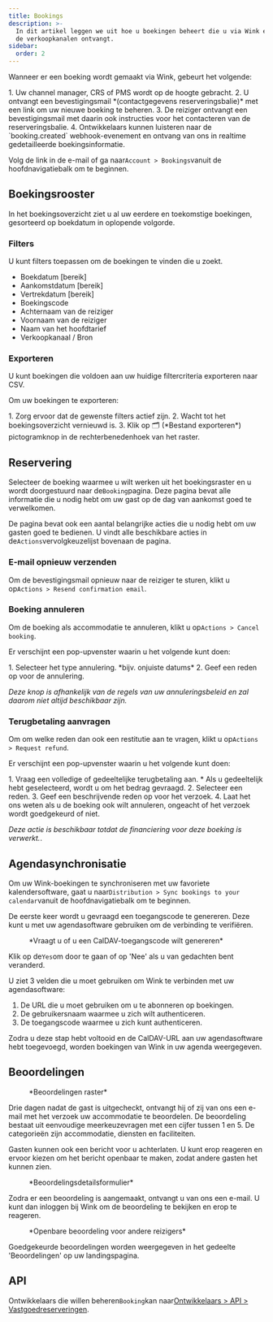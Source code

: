 ```yaml
---
title: Bookings
description: >-
  In dit artikel leggen we uit hoe u boekingen beheert die u via Wink en een van
  de verkoopkanalen ontvangt.
sidebar:
  order: 2
---
```


Wanneer er een boeking wordt gemaakt via Wink, gebeurt het volgende:

<Steps>
  1. Uw channel manager, CRS of PMS wordt op de hoogte gebracht.
  2. U ontvangt een bevestigingsmail *(contactgegevens reserveringsbalie)* met een link om uw nieuwe boeking te beheren.
  3. De reiziger ontvangt een bevestigingsmail met daarin ook instructies voor het contacteren van de reserveringsbalie.
  4. Ontwikkelaars kunnen luisteren naar de `booking.created` webhook-evenement en ontvang van ons in realtime gedetailleerde boekingsinformatie.
</Steps>


Volg de link in de e-mail of ga naar`Account > Bookings`vanuit de hoofdnavigatiebalk om te beginnen.

## Boekingsrooster

In het boekingsoverzicht ziet u al uw eerdere en toekomstige boekingen, gesorteerd op boekdatum in oplopende volgorde.

### Filters

U kunt filters toepassen om de boekingen te vinden die u zoekt.

* Boekdatum \[bereik]
* Aankomstdatum \[bereik]
* Vertrekdatum \[bereik]
* Boekingscode
* Achternaam van de reiziger
* Voornaam van de reiziger
* Naam van het hoofdtarief
* Verkoopkanaal / Bron

### Exporteren

U kunt boekingen die voldoen aan uw huidige filtercriteria exporteren naar CSV.

Om uw boekingen te exporteren:

<Steps>
  1. Zorg ervoor dat de gewenste filters actief zijn.
  2. Wacht tot het boekingsoverzicht vernieuwd is.
  3. Klik op 🗂️ (*Bestand exporteren*) pictogramknop in de rechterbenedenhoek van het raster.
</Steps>


## Reservering

Selecteer de boeking waarmee u wilt werken uit het boekingsraster en u wordt doorgestuurd naar de`Booking`pagina.
Deze pagina bevat alle informatie die u nodig hebt om uw gast op de dag van aankomst goed te verwelkomen.

De pagina bevat ook een aantal belangrijke acties die u nodig hebt om uw gasten goed te bedienen. U vindt alle beschikbare acties in de`Actions`vervolgkeuzelijst bovenaan de pagina.

### E-mail opnieuw verzenden

Om de bevestigingsmail opnieuw naar de reiziger te sturen, klikt u op`Actions > Resend confirmation email`.

### Boeking annuleren

Om de boeking als accommodatie te annuleren, klikt u op`Actions > Cancel booking`.

Er verschijnt een pop-upvenster waarin u het volgende kunt doen:

<Steps>
  1. Selecteer het type annulering. *bijv. onjuiste datums*
  2. Geef een reden op voor de annulering.
</Steps>


*Deze knop is afhankelijk van de regels van uw annuleringsbeleid en zal daarom niet altijd beschikbaar zijn.*

### Terugbetaling aanvragen

Om om welke reden dan ook een restitutie aan te vragen, klikt u op`Actions > Request refund`.

Er verschijnt een pop-upvenster waarin u het volgende kunt doen:

<Steps>
  1. Vraag een volledige of gedeeltelijke terugbetaling aan.
     * Als u gedeeltelijk hebt geselecteerd, wordt u om het bedrag gevraagd.
  2. Selecteer een reden.
  3. Geef een beschrijvende reden op voor het verzoek.
  4. Laat het ons weten als u de boeking ook wilt annuleren, ongeacht of het verzoek wordt goedgekeurd of niet.
</Steps>


*Deze actie is beschikbaar totdat de financiering voor deze boeking is verwerkt.*.

## Agendasynchronisatie

Om uw Wink-boekingen te synchroniseren met uw favoriete kalendersoftware, gaat u naar`Distribution > Sync bookings to your calendar`vanuit de hoofdnavigatiebalk om te beginnen.

De eerste keer wordt u gevraagd een toegangscode te genereren. Deze kunt u met uw agendasoftware gebruiken om de verbinding te verifiëren.

<figure>
  <CloudinaryImage width="350" height="188" resize="scale" quality="best" alt="Toegangscode genereren" src="academy/caldav-pass-code" errorImage="noimage_opaque_nyrtl0.png" />

  <figcaption>*Vraagt u of u een CalDAV-toegangscode wilt genereren*</figcaption>
</figure>


Klik op de`Yes`om door te gaan of op 'Nee' als u van gedachten bent veranderd.

U ziet 3 velden die u moet gebruiken om Wink te verbinden met uw agendasoftware:

1. De URL die u moet gebruiken om u te abonneren op boekingen.
2. De gebruikersnaam waarmee u zich wilt authenticeren.
3. De toegangscode waarmee u zich kunt authenticeren.

Zodra u deze stap hebt voltooid en de CalDAV-URL aan uw agendasoftware hebt toegevoegd, worden boekingen van Wink in uw agenda weergegeven.

## Beoordelingen

<figure>
  <CloudinaryImage width="700" height="151" resize="scale" quality="best" alt="Beoordelingsraster" src="academy/reviews" errorImage="noimage_opaque_nyrtl0.png" />

  <figcaption>*Beoordelingen raster*</figcaption>
</figure>


Drie dagen nadat de gast is uitgecheckt, ontvangt hij of zij van ons een e-mail met het verzoek uw accommodatie te beoordelen.
De beoordeling bestaat uit eenvoudige meerkeuzevragen met een cijfer tussen 1 en 5. De categorieën zijn accommodatie, diensten en faciliteiten.

Gasten kunnen ook een bericht voor u achterlaten. U kunt erop reageren en ervoor kiezen om het bericht openbaar te maken, zodat andere gasten het kunnen zien.

<figure>
  <CloudinaryImage width="700" height="421" resize="scale" quality="best" alt="Beoordeling goedkeuren" src="academy/review-details" errorImage="noimage_opaque_nyrtl0.png" />

  <figcaption>*Beoordelingsdetailsformulier*</figcaption>
</figure>


Zodra er een beoordeling is aangemaakt, ontvangt u van ons een e-mail. U kunt dan inloggen bij Wink om de beoordeling te bekijken en erop te reageren.

<figure>
  <CloudinaryImage width="350" height="355" resize="scale" quality="best" alt="Openbare beoordeling" src="academy/public-review" errorImage="noimage_opaque_nyrtl0.png" />

  <figcaption>*Openbare beoordeling voor andere reizigers*</figcaption>
</figure>


Goedgekeurde beoordelingen worden weergegeven in het gedeelte 'Beoordelingen' op uw landingspagina.

## API

Ontwikkelaars die willen beheren`Booking`kan naar[Ontwikkelaars > API > Vastgoedreserveringen](/developers/apis/#property-booking-api).

